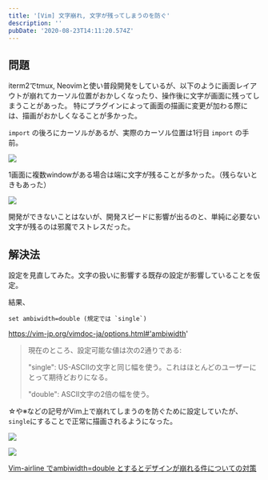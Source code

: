 ```yaml
---
title: '[Vim] 文字崩れ, 文字が残ってしまうのを防ぐ'
description: ''
pubDate: '2020-08-23T14:11:20.574Z'
---
```


## 問題

iterm2でtmux, Neovimと使い普段開発をしているが、以下のように画面レイアウトが崩れてカーソル位置がおかしくなったり、操作後に文字が画面に残ってしまうことがあった。
特にプラグインによって画面の描画に変更が加わる際には、描画がおかしくなることが多かった。

`import` の後ろにカーソルがあるが、実際のカーソル位置は1行目 `import` の手前。

![](/images/2020-08-23-23-14-24.png)

1画面に複数windowがある場合は端に文字が残ることが多かった。（残らないときもあった）

![](/images/2020-08-23-23-21-06.png)

開発ができないことはないが、開発スピードに影響が出るのと、単純に必要ない文字が残るのは邪魔でストレスだった。

## 解決法

設定を見直してみた。文字の扱いに影響する既存の設定が影響していることを仮定。

結果、

```
set ambiwidth=double (規定では `single`)
```

https://vim-jp.org/vimdoc-ja/options.html#'ambiwidth'

>  現在のところ、設定可能な値は次の2通りである:
>
>  "single":       US-ASCIIの文字と同じ幅を使う。これはほとんどのユーザーにとって期待どおりになる。
>
>  "double":       ASCII文字の2倍の幅を使う。

☆や※などの記号がVim上で崩れてしまうのを防ぐために設定していたが、`single`にすることで正常に描画されるようになった。

![](/images/2020-08-23-23-14-49.png)

![](/images/2020-08-23-23-14-55.png)


[Vim-airline でambiwidth=double とするとデザインが崩れる件についての対策](https://qiita.com/TsutomuNakamura/items/bd9139942973dfc469cc)
